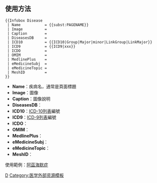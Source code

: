 {{documentation subpage}}

==使用方法==
<pre>
{{Infobox Disease
 | Name           = {{subst:PAGENAME}}
 | Image          = 
 | Caption        = 
 | DiseasesDB     = 
 | ICD10          = {{ICD10|Group|Major|minor|LinkGroup|LinkMajor}}
 | ICD9           = {{ICD9|xxx}}
 | ICDO           = 
 | OMIM           = 
 | MedlinePlus    = 
 | eMedicineSubj  = 
 | eMedicineTopic = 
 | MeshID         = 
}}
</pre>
{{Infobox Disease
| Name           = 阿茲海默症
| Image          =Alzheimer's_disease_brain_comparison.jpg
| Caption        = 正常老人的大腦（左）與阿茲海默症病患的大腦（右），標識處為相異的特徵。點圖可放大。
| DiseasesDB     = 490
| ICD10          = {{ICD10|G|30||g|30}}，{{ICD10|F|00||f|00}}
| ICD9           = {{ICD9|331.0}}，{{ICD9|290.1}}
| ICDO           =
| OMIM           = 104300
| MedlinePlus    = 000760
| eMedicineSubj  = neuro
| eMedicineTopic = 13
| MeshID         = D000544
|}}
*'''Name'''：疾病名，通常是頁面標題
*'''Image'''：圖像
*'''Caption'''：圖像說明
*'''DiseasesDB'''：
*'''ICD10'''：[[ICD-10列表]]編號
*'''ICD9'''：[[ICD-9列表]]編號
*'''ICDO'''：
*'''OMIM'''：
*'''MedlinePlus'''：
*'''eMedicineSubj'''：
*'''eMedicineTopic'''：
*'''MeshID'''：
使用範例：[[阿茲海默症]]
<includeonly>
[[Category:医学信息框模板|D]]
[[Category:医学外部资源模板]]
</includeonly>